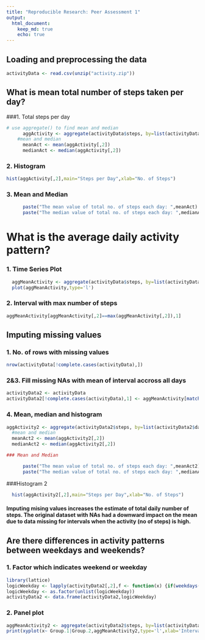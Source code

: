```yaml
---
title: "Reproducible Research: Peer Assessment 1"
output: 
  html_document:
    keep_md: true
    echo: true
---
```






## Loading and preprocessing the data


```r
activityData <- read.csv(unzip("activity.zip"))
```


## What is mean total number of steps taken per day?


###1. Total steps per day

``` r
# use aggregate() to find mean and median 
      aggActivity <- aggregate(activityData$steps, by=list(activityData$date),FUN    ="sum",na.rm=TRUE)
    #mean and median
      meanAct <- mean(aggActivity[,2])
      medianAct <- median(aggActivity[,2]) 
```

### 2. Histogram
```r
hist(aggActivity[,2],main="Steps per Day",xlab="No. of Steps")
```

### 3. Mean and Median
```r
      paste("The mean value of total no. of steps each day: ",meanAct) 
      paste("The median value of total no. of steps each day: ",medianAct) 
```


# What is the average daily activity pattern?

###   1. Time Series Plot
```r
  aggMeanActivity <- aggregate(activityData$steps, by=list(activityData$interval),FUN="mean",na.rm=TRUE)
  plot(aggMeanActivity,type='l')
```

###   2. Interval with max number of steps
```r
aggMeanActivity[aggMeanActivity[,2]==max(aggMeanActivity[,2]),1]
```

## Imputing missing values

###   1. No. of rows with missing values

```r
nrow(activityData[!complete.cases(activityData),])
```

###   2&3. Fill missing NAs with mean of interval accross all days
```r
activityData2 <- activityData
activityData2[!complete.cases(activityData),1] <- aggMeanActivity[match(activityData2[!complete.cases(activityData),3],aggMeanActivity[,1]),2]
```
###   4. Mean, median and histogram
```r
aggActivity2 <- aggregate(activityData2$steps, by=list(activityData2$date),FUN="sum",na.rm=TRUE)
  #mean and median
  meanAct2 <- mean(aggActivity2[,2])
  medianAct2 <- median(aggActivity2[,2])
```

```r
### Mean and Median

      paste("The mean value of total no. of steps each day: ",meanAct2) 
      paste("The median value of total no. of steps each day: ",medianAct2) 
```

###Histogram 2
```r
  hist(aggActivity2[,2],main="Steps per Day",xlab="No. of Steps")
```

#### Imputing mising values increases the estimate of total daily number of steps. The original dataset with NAs had a downward impact on the mean due to data missing for intervals when the activity (no of steps) is high.



## Are there differences in activity patterns between weekdays and weekends?

### 1.  Factor which indicates weekend or weekday
```r
library(lattice)
logicWeekday <- lapply(activityData2[,2],f <- function(x) {if(weekdays(as.Date(x)) %in% c('Tuesday','Wednesday','Monday','Thursday','Friday')) {'Weekday'} else {'Weekend'}})
logicWeekday <- as.factor(unlist(logicWeekday))
activityData2 <- data.frame(activityData2,logicWeekday)
```

### 2.  Panel plot
```r
aggMeanActivity2 <- aggregate(activityData2$steps, by=list(activityData2$interval,activityData2$logicWeekday),FUN="mean",na.rm=TRUE)
print(xyplot(x~ Group.1|Group.2,aggMeanActivity2,type='l',xlab='Interval',ylab='Steps'))
```